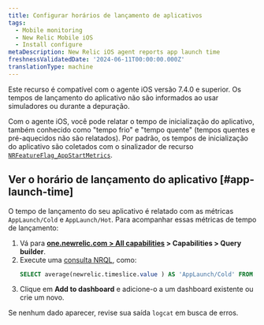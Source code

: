 ```yaml
---
title: Configurar horários de lançamento de aplicativos
tags:
  - Mobile monitoring
  - New Relic Mobile iOS
  - Install configure
metaDescription: New Relic iOS agent reports app launch time
freshnessValidatedDate: '2024-06-11T00:00:00.000Z'
translationType: machine
---
```


<Callout variant="important">
  Este recurso é compatível com o agente iOS versão 7.4.0 e superior. Os tempos de lançamento do aplicativo não são informados ao usar simuladores ou durante a depuração.
</Callout>

Com o agente iOS, você pode relatar o tempo de inicialização do aplicativo, também conhecido como &quot;tempo frio&quot; e &quot;tempo quente&quot; (tempos quentes e pré-aquecidos não são relatados). Por padrão, os tempos de inicialização do aplicativo são coletados com o sinalizador de recurso [`NRFeatureFlag_AppStartMetrics`](/docs/mobile-monitoring/new-relic-mobile/mobile-sdk/configure-settings/#ios-applaunchtime).

## Ver o horário de lançamento do aplicativo [#app-launch-time]

O tempo de lançamento do seu aplicativo é relatado com as métricas `AppLaunch/Cold` e `AppLaunch/Hot`. Para acompanhar essas métricas de tempo de lançamento:

1. Vá para <DNT>**[one.newrelic.com &gt; All capabilities](https://one.newrelic.com/all-capabilities) &gt; Capabilities &gt; Query builder**</DNT>.
2. Execute uma [consulta NRQL](/docs/query-your-data/explore-query-data/query-builder/use-advanced-nrql-mode-query-data/), como:
   ```sql
   SELECT average(newrelic.timeslice.value ) AS 'AppLaunch/Cold' FROM Metric WHERE metricTimesliceName = 'AppLaunch/Cold' AND entity.guid = 'YOUR_APP_TOKEN' SINCE 1664218800000 UNTIL 1664220600000 TIMESERIES
   ```
3. Clique em <DNT>**Add to dashboard**</DNT> e adicione-o a um dashboard existente ou crie um novo.

Se nenhum dado aparecer, revise sua saída `logcat` em busca de erros.